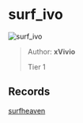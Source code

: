 
# surf_ivo

![surf_ivo](https://raw.githubusercontent.com/Sayt123/SurfMapPics/Maps-and-bonuses/csgo/surf_ivo.jpg)

> Author: **xVivio**
>
> Tier 1

## Records

[surfheaven](https://surfheaven.eu/map/surf_ivo)

